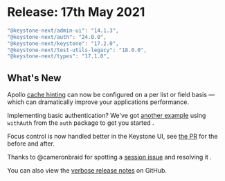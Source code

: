 
# Release: 17th May 2021

```typescript
"@keystone-next/admin-ui": "14.1.3",
"@keystone-next/auth": "24.0.0",
"@keystone-next/keystone": "17.2.0",
"@keystone-next/test-utils-legacy": "18.0.0",
"@keystone-next/types": "17.1.0",
```

## What's New

Apollo [cache hinting](https://next.keystonejs.com/apis/schema#graphql) can now be configured on a per list or field basis — which can dramatically improve your applications performance.

Implementing basic authentication? We've got [another example](https://github.com/keystonejs/keystone/tree/master/examples/with-auth) using `withAuth` from the `auth` package to get you started <Emoji symbol="🔒" alt="lock"/>.

Focus control is now handled better in the Keystone UI, see [the PR](https://github.com/keystonejs/keystone/pull/5670) for the before and after.

Thanks to @cameronbraid for spotting a [session issue](https://github.com/keystonejs/keystone/pull/5727/files) and resolving it <Emoji symbol="🐛" alt="bug"/>.

You can also view the [verbose release notes](https://github.com/keystonejs/keystone/releases/tag/2021-05-17) on GitHub.

